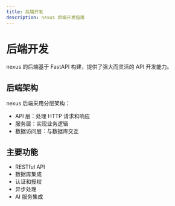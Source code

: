 ```yaml
---
title: 后端开发
description: nexus 后端开发指南
---
```


# 后端开发

nexus 的后端基于 FastAPI 构建，提供了强大而灵活的 API 开发能力。

## 后端架构

nexus 后端采用分层架构：

- API 层：处理 HTTP 请求和响应
- 服务层：实现业务逻辑
- 数据访问层：与数据库交互

## 主要功能

- RESTful API
- 数据库集成
- 认证和授权
- 异步处理
- AI 服务集成 